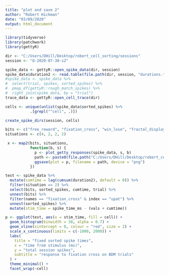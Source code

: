 ```yaml
---
title: "plot and save 2"
author: "Robert Hickman"
date: "03/09/2020"
output: html_document
---
```


```r
library(tidyverse)
library(patchwork)
library(gettyR)

```

```r
dir <- "C:/Users/DHill/Desktop/robert_cell_sorting/sessions"
session <- "U-2020-07-30-s2"

spike_data <- gettyR::open_spike_data(dir, session) 
spike_data$duration2 <- read.table(file.path(dir, session, "durations.txt"))$V1
#spike_data <- spike_data %>%
#  select(trial, spikes, sorted_spikes) %>%
#  pmap_df(gettyR::rough_match_spikes) %>%
#  right_join(spike_data, by = "trial")
trace_data <- gettyR::open_cell_trace(dir)

```

```r
cells <- unique(unlist(spike_data$sorted_spikes) %>%
           .[grepl("^cell", .)])

create_spike_dirs(session, cells)
```
```r
bits <- c("free_reward", "fixation_cross", "win_lose", "fractal_display")
situations <- c(4, 2, 2, 2)

 x <- map2(bits, situations,
           function(b, s) {
             p <- plot_getty_responses(spike_data, s, b)
             path <- paste0(file.path("C:/Users/DHill/Desktop/robert_cell_sorting/sessions", session, "figures/unsorted_responses", b), ".png")
             ggsave(plot = p, filename = path, device = "png")
           })

```

```r
test <- spike_data %>%
  mutate(cumtime = lag(cumsum(duration2), default = 0)) %>%
  filter(situation == 2) %>%
  select(bits, sorted_spikes, cumtime, trial) %>%
  unnest(bits) %>%
  filter(names == "fixation_cross" & index == "upat") %>%
  unnest(sorted_spikes) %>%
  mutate(stim_time = spike_time_ms - (vals + cumtime))

p <- ggplot(test, aes(x = stim_time, fill = cell)) +
  geom_histogram(binwidth = 30, alpha = 0.7) +
  geom_vline(xintercept = 0, colour = "red", size = 2) +
  scale_x_continuous(limits = c(-1000, 2000)) +
  labs(
    title = "fixed sorted spike times",
    x = "time from stimulus (ms)",
    y = "total session spikes",
    subtitle = "response to fixation cross on BDM trials"
  ) +
  theme_minimal() +
  facet_wrap(~cell)
```

